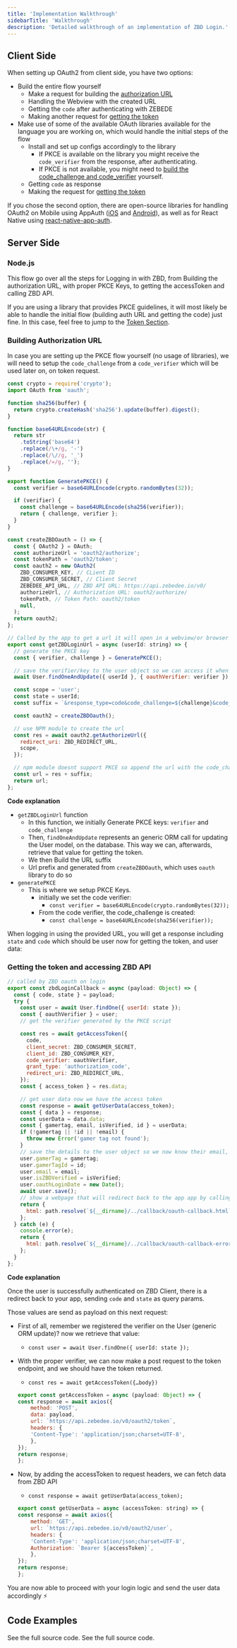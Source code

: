 ```yaml
---
title: 'Implementation Walkthrough'
sidebarTitle: 'Walkthrough'
description: 'Detailed walkthrough of an implementation of ZBD Login.'
---
```


## Client Side

When setting up OAuth2 from client side, you have two options:

- Build the entire flow yourself
    - Make a request for building the [authorization URL](/docs/zbd-login/walkthrough#building-authorization-url)
    - Handling the Webview with the created URL
    - Getting the `code` after authenticating with ZEBEDE
    - Making another request for [getting the token](/docs/zbd-login/walkthrough#getting-the-token-and-accessing-zbd-api)
- Make use of some of the available OAuth libraries available for the language you are working on, which would handle the initial steps of the flow
    - Install and set up configs accordingly to the library
        - If PKCE is available on the library you might receive the `code_verifier` from the response, after authenticating.
        - If PKCE is not available, you might need to [build the code\_challenge and code\_verifier](/docs/zbd-login/walkthrough#getting-the-token-and-accessing-zbd-api) yourself.
    - Getting `code` as response
    - Making the request for [getting the token](/docs/zbd-login/walkthrough#getting-the-token-and-accessing-zbd-api)

If you chose the second option, there are open-source libraries for handling OAuth2 on Mobile using AppAuth ([iOS](https://github.com/openid/AppAuth-iOS) and [Android](https://github.com/openid/AppAuth-Android)), as well as for React Native using [react-native-app-auth](https://github.com/FormidableLabs/react-native-app-auth).

## Server Side

### Node.js

This flow go over all the steps for Logging in with ZBD, from Building the authorization URL, with proper PKCE Keys, to getting the accessToken and calling ZBD API.

If you are using a library that provides PKCE guidelines, it will most likely be able to handle the initial flow (building auth URL and getting the code) just fine. In this case, feel free to jump to the [Token Section](/docs/zbd-login/walkthrough#building-authorization-url).

### Building Authorization URL

In case you are setting up the PKCE flow yourself (no usage of libraries), we will need to setup the `code_challenge` from a `code_verifier` which will be used later on, on token request.

```js
const crypto = require('crypto');
import OAuth from 'oauth';

function sha256(buffer) {
  return crypto.createHash('sha256').update(buffer).digest();
}

function base64URLEncode(str) {
  return str
    .toString('base64')
    .replace(/\+/g, '-')
    .replace(/\//g, '_')
    .replace(/=/g, '');
}

export function GeneratePKCE() {
  const verifier = base64URLEncode(crypto.randomBytes(32));

  if (verifier) {
    const challenge = base64URLEncode(sha256(verifier));
    return { challenge, verifier };
  }
}

const createZBDOauth = () => {
  const { OAuth2 } = OAuth;
  const authorizeUrl = 'oauth2/authorize';
  const tokenPath = 'oauth2/token';
  const oauth2 = new OAuth2(
    ZBD_CONSUMER_KEY, // CLient ID
    ZBD_CONSUMER_SECRET, // Client Secret
    ZEBEDEE_API_URL, // ZBD API URL: https://api.zebedee.io/v0/
    authorizeUrl, // Authorization URL: oauth2/authorize/
    tokenPath, // Token Path: oauth2/token
    null,
  );
  return oauth2;
};

// Called by the app to get a url it will open in a webview/or browser
export const getZBDLoginUrl = async (userId: string) => {
  // generate the PKCE key
  const { verifier, challenge } = GeneratePKCE();

  // save the verifier/key to the user object so we can access it when validating in the callback
  await User.findOneAndUpdate({ userId }, { oauthVerifier: verifier });

  const scope = 'user';
  const state = userId;
  const suffix = `&response_type=code&code_challenge=${challenge}&code_challenge_method=S256&state=${state}`;

  const oauth2 = createZBDOauth();

  // use NPM module to create the url
  const res = await oauth2.getAuthorizeUrl({
    redirect_uri: ZBD_REDIRECT_URL,
    scope,
  });

  // npm module doesnt support PKCE so append the url with the code_challenge info
  const url = res + suffix;
  return url;
};
```

**Code explanation**

*   `getZBDLoginUrl` function
    *   In this function, we initially Generate PKCE keys: `verifier` and `code_challenge`
    *   Then, `findOneAndUpdate` represents an generic ORM call for updating the User model, on the database. This way we can, afterwards, retrieve that value for getting the token.
    *   We then Build the URL suffix
    *   Url prefix and generated from `createZBDOauth`, which uses `oauth` library to do so
*   `generatePKCE`
    *   This is where we setup PKCE Keys.
        *   initially we set the code verifier:
            *   `const verifier = base64URLEncode(crypto.randomBytes(32));`
        *   From the code verifier, the code\_challenge is created:
            *   `const challenge = base64URLEncode(sha256(verifier));`

When logging in using the provided URL, you will get a response including `state` and `code` which should be user now for getting the token, and user data:

### Getting the token and accessing ZBD API

```js
// called by ZBD oauth on login
export const zbdLoginCallback = async (payload: Object) => {
  const { code, state } = payload;
  try {
    const user = await User.findOne({ userId: state });
    const { oauthVerifier } = user;
    // get the verifier generated by the PKCE script

    const res = await getAccessToken({
      code,
      client_secret: ZBD_CONSUMER_SECRET,
      client_id: ZBD_CONSUMER_KEY,
      code_verifier: oauthVerifier,
      grant_type: 'authorization_code',
      redirect_uri: ZBD_REDIRECT_URL,
    });
    const { access_token } = res.data;

    // get user data now we have the access token
    const response = await getUserData(access_token);
    const { data } = response;
    const userData = data.data;
    const { gamertag, email, isVerified, id } = userData;
    if (!gamertag || !id || !email) {
      throw new Error('gamer tag not found');
    }
    // save the details to the user object so we now know their email, verification etc
    user.gamerTag = gamertag;
    user.gamerTagId = id;
    user.email = email;
    user.isZBDVerified = isVerified;
    user.oauthLoginDate = new Date();
    await user.save();
    // show a webpage that will redirect back to the app app by calling the app schema url
    return {
      html: path.resolve(`${__dirname}/../callback/oauth-callback.html`),
    };
  } catch (e) {
    console.error(e);
    return {
      html: path.resolve(`${__dirname}/../callback/oauth-callback-error.html`),
    };
  }
};
```

**Code explanation**

Once the user is successfully authenticated on ZBD Client, there is a redirect back to your app, sending `code` and `state` as query params.

Those values are send as payload on this next request:

*   First of all, remember we registered the verifier on the User (generic ORM update)? now we retrieve that value:
    *   `const user = await User.findOne({ userId: state });`
*   With the proper verifier, we can now make a post request to the token endpoint, and we should have the token returned.
    
    *   `const res = await getAccessToken({…body})`
    
    ```js
    export const getAccessToken = async (payload: Object) => {
    const response = await axios({
        method: 'POST',
        data: payload,
        url: `https://api.zebedee.io/v0/oauth2/token`,
        headers: {
        'Content-Type': 'application/json;charset=UTF-8',
        },
    });
    return response;
    };
    ```
*   Now, by adding the accessToken to request headers, we can fetch data from ZBD API
    
    *   `const response = await getUserData(access_token);`
    
    ```js
    export const getUserData = async (accessToken: string) => {
    const response = await axios({
        method: 'GET',
        url: `https://api.zebedee.io/v0/oauth2/user`,
        headers: {
        'Content-Type': 'application/json;charset=UTF-8',
        Authorization: `Bearer ${accessToken}`,
        },
    });
    return response;
    };
    ```

You are now able to proceed with your login logic and send the user data accordingly ⚡

## Code Examples

<CardGroup cols={2}>
  <Card title="React Native + ZBD Login" icon="github" color="#000000" href="https://github.com/zebedeeio/login-zbd-react-native-example">
    See the full source code.
  </Card>
  <Card title="Express.js + ZBD Login" icon="github" color="#000000" href="https://github.com/zebedeeio/login-zebedee-express-example">
    See the full source code.
  </Card>
</CardGroup>
